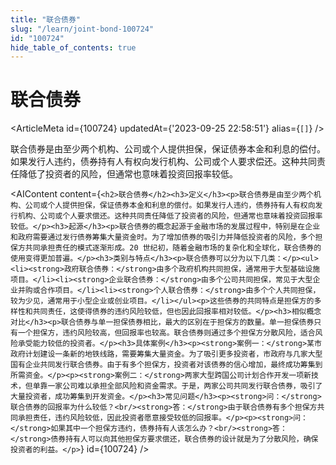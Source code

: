 ```yaml
---
title: "联合债券"
slug: "/learn/joint-bond-100724"
id: "100724"
hide_table_of_contents: true
---
```



# 联合债券

<ArticleMeta id={100724} updatedAt={'2023-09-25 22:58:51'} alias={`[]`} />
<div className='border-solid border-b border-t-0 my-4 border-[var(--ifm-color-gray-300)]' />

联合债券是由至少两个机构、公司或个人提供担保，保证债券本金和利息的偿付。如果发行人违约，债券持有人有权向发行机构、公司或个人要求偿还。这种共同责任降低了投资者的风险，但通常也意味着投资回报率较低。

<AIContent content={`<h2>联合债券</h2><h3>定义</h3><p>联合债券是由至少两个机构、公司或个人提供担保，保证债券本金和利息的偿付。如果发行人违约，债券持有人有权向发行机构、公司或个人要求偿还。这种共同责任降低了投资者的风险，但通常也意味着投资回报率较低。</p><h3>起源</h3><p>联合债券的概念起源于金融市场的发展过程中，特别是在企业和政府需要通过发行债券筹集大量资金时。为了增加债券的吸引力并降低投资者的风险，多个担保方共同承担责任的模式逐渐形成。20 世纪初，随着金融市场的复杂化和全球化，联合债券的使用变得更加普遍。</p><h3>类别与特点</h3><p>联合债券可以分为以下几类：</p><ul><li><strong>政府联合债券：</strong>由多个政府机构共同担保，通常用于大型基础设施项目。</li><li><strong>企业联合债券：</strong>由多个公司共同担保，常见于大型企业并购或合作项目。</li><li><strong>个人联合债券：</strong>由多个个人共同担保，较为少见，通常用于小型企业或创业项目。</li></ul><p>这些债券的共同特点是担保方的多样性和共同责任，这使得债券的违约风险较低，但也因此回报率相对较低。</p><h3>相似概念对比</h3><p>联合债券与单一担保债券相比，最大的区别在于担保方的数量。单一担保债券只有一个担保方，违约风险较高，但回报率也较高。联合债券则通过多个担保方分散风险，适合风险承受能力较低的投资者。</p><h3>具体案例</h3><p><strong>案例一：</strong>某市政府计划建设一条新的地铁线路，需要筹集大量资金。为了吸引更多投资者，市政府与几家大型国有企业共同发行联合债券。由于有多个担保方，投资者对该债券的信心增加，最终成功筹集到所需资金。</p><p><strong>案例二：</strong>两家大型跨国公司计划合作开发一项新技术，但单靠一家公司难以承担全部风险和资金需求。于是，两家公司共同发行联合债券，吸引了大量投资者，成功筹集到开发资金。</p><h3>常见问题</h3><p><strong>问：</strong>联合债券的回报率为什么较低？<br/><strong>答：</strong>由于联合债券有多个担保方共同承担责任，违约风险较低，因此投资者愿意接受较低的回报率。</p><p><strong>问：</strong>如果其中一个担保方违约，债券持有人该怎么办？<br/><strong>答：</strong>债券持有人可以向其他担保方要求偿还，联合债券的设计就是为了分散风险，确保投资者的利益。</p>`} id={100724} />

